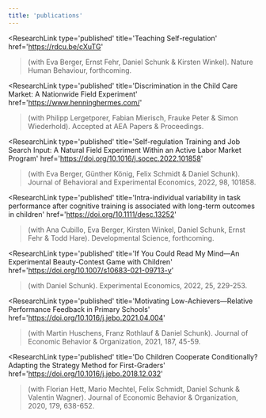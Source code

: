 ```yaml
---
title: 'publications'
---
```



<ResearchLink
  type='published'
  title='Teaching Self-regulation'
  href='https://rdcu.be/cXuTG'
>(with Eva Berger, Ernst Fehr, Daniel Schunk & Kirsten Winkel). Nature Human Behaviour, forthcoming.</ResearchLink>

<ResearchLink
  type='published'
  title='Discrimination in the Child Care Market: A Nationwide Field Experiment'
  href='https://www.henninghermes.com/'
>(with Philipp Lergetporer, Fabian Mierisch, Frauke Peter & Simon Wiederhold). Accepted at AEA Papers & Proceedings.</ResearchLink>

<ResearchLink
  type='published'
  title='Self-regulation Training and Job Search Input: A Natural Field Experiment Within an Active Labor Market Program'
  href='https://doi.org/10.1016/j.socec.2022.101858'
>(with Eva Berger, Günther König, Felix Schmidt & Daniel Schunk). Journal of Behavioral and Experimental Economics, 2022, 98, 101858.</ResearchLink>

<ResearchLink
  type='published'
  title='Intra-individual variability in task performance after cognitive training is associated with long-term outcomes in children'
  href='https://doi.org/10.1111/desc.13252'
>(with Ana Cubillo, Eva Berger, Kirsten Winkel, Daniel Schunk, Ernst Fehr & Todd Hare). Developmental Science, forthcoming.</ResearchLink>

<ResearchLink
  type='published'
  title='If You Could Read My Mind—An Experimental Beauty-Contest Game with Children'
  href='https://doi.org/10.1007/s10683-021-09713-y'
>(with Daniel Schunk). Experimental Economics, 2022, 25, 229-253.</ResearchLink>

<ResearchLink
  type='published'
  title='Motivating Low-Achievers—Relative Performance Feedback in Primary Schools'
  href='https://doi.org/10.1016/j.jebo.2021.04.004'
>(with Martin Huschens, Franz Rothlauf & Daniel Schunk). Journal of Economic Behavior & Organization, 2021, 187, 45-59.</ResearchLink>

<ResearchLink
  type='published'
  title='Do Children Cooperate Conditionally? Adapting the Strategy Method for First-Graders'
  href='https://doi.org/10.1016/j.jebo.2018.12.032'
>(with Florian Hett, Mario Mechtel, Felix Schmidt, Daniel Schunk & Valentin Wagner). Journal of Economic Behavior & Organization, 2020, 179, 638-652.</ResearchLink>
